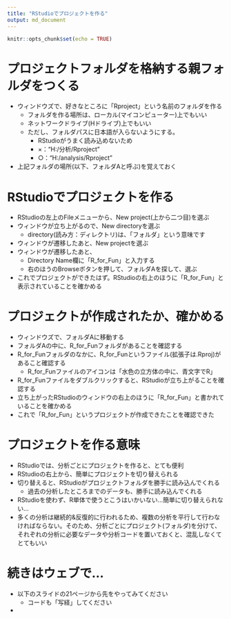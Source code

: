 ---
title: "RStudioでプロジェクトを作る"
output: md_document
---

```{r setup, include=FALSE}
knitr::opts_chunk$set(echo = TRUE)
```

# プロジェクトフォルダを格納する親フォルダをつくる
- ウィンドウズで、好きなところに「Rproject」という名前のフォルダを作る
    - フォルダを作る場所は、ローカル(マイコンピューター)上でもいい
    - ネットワークドライブ(Hドライブ)上でもいい
    - ただし、フォルダパスに日本語が入らないようにする。
        - RStudioがうまく読み込めないため
        - ×："H:/分析/Rproject"
        - ○："H:/analysis/Rproject"
- 上記フォルダの場所(以下、フォルダAと呼ぶ)を覚えておく

# RStudioでプロジェクトを作る
- RStudioの左上のFileメニューから、New project(上から二つ目)を選ぶ
- ウィンドウが立ち上がるので、New directoryを選ぶ
    - directory(読み方：ディレクトリ)は、「フォルダ」という意味です
- ウィンドウが遷移したあと、New projectを選ぶ
- ウィンドウが遷移したあと、
    - Directory Name欄に「R_for_Fun」と入力する
    - 右のほうのBrowseボタンを押して、フォルダAを探して、選ぶ
- これでプロジェクトができたはず。RStudioの右上のほうに「R_for_Fun」と表示されていることを確かめる

# プロジェクトが作成されたか、確かめる
- ウィンドウズで、フォルダAに移動する
- フォルダAの中に、R_for_Funフォルダがあることを確認する
- R_for_Funフォルダのなかに、R_for_Funというファイル(拡張子は.Rproj)があること確認する
    - R_for_Funファイルのアイコンは「水色の立方体の中に、青文字でR」
- R_for_Funファイルをダブルクリックすると、RStudioが立ち上がることを確認する
- 立ち上がったRStudioのウィンドウの右上のほうに「R_for_Fun」と書かれていることを確かめる
- これで「R_for_Fun」というプロジェクトが作成できたことを確認できた

# プロジェクトを作る意味
- RStudioでは、分析ごとにプロジェクトを作ると、とても便利
- RStudioの右上から、簡単にプロジェクトを切り替えられる
- 切り替えると、RStudioがプロジェクトフォルダを勝手に読み込んでくれる
    - 過去の分析したところまでのデータも、勝手に読み込んでくれる
- RStudioを使わず、R単体で使うとこうはいかいない…簡単に切り替えられない…
- 多くの分析は継続的&反復的に行われるため、複数の分析を平行して行わなければならない。そのため、分析ごとにプロジェクト(フォルダ)を分けて、それぞれの分析に必要なデータや分析コードを置いておくと、混乱しなくてとてもいい

# 続きはウェブで…
- 以下のスライドの21ページから先をやってみてください
    - コードも「写経」してください
- 